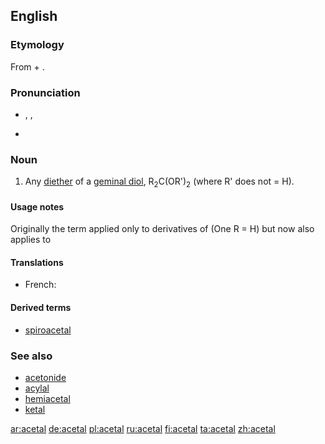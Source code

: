 ==English==
{{wikipedia}}

===Etymology===
From {{term|acetic|acet(ic)}} + {{term|alcohol|al(cohol)}}.

===Pronunciation===
*{{enPR|ăsʹĭtăl'}}, {{IPA|/ˈæsɪˌtæl/}}, {{SAMPA|/"{sI%t{l/}}
*{{audio|en-us-acetal.ogg|Audio (US)}}

===Noun===
{{en-noun}}

# {{organic chemistry}} Any [[diether]] of a [[geminal diol]], R<sub>2</sub>C(OR')<sub>2</sub> (where R' does not = H).

====Usage notes====
Originally the term applied only to derivatives of {{term|aldehyde|aldehydes}} (One R = H) but now also applies to {{term|ketone|ketones}}

====Translations====
{{trans-top|any diether of a geminal diol}}
*French: {{t|fr|acétal|m}}
{{trans-mid}}
{{trans-bottom}}

====Derived terms====
*[[spiroacetal]]

===See also===
*[[acetonide]]
*[[acylal]]
*[[hemiacetal]]
*[[ketal]]

[[ar:acetal]]
[[de:acetal]]
[[pl:acetal]]
[[ru:acetal]]
[[fi:acetal]]
[[ta:acetal]]
[[zh:acetal]]